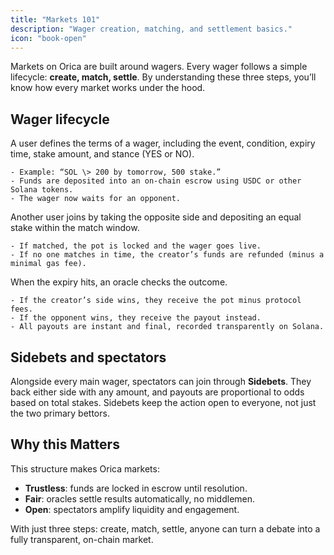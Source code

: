 ```yaml
---
title: "Markets 101"
description: "Wager creation, matching, and settlement basics."
icon: "book-open"
---
```


Markets on Orica are built around wagers. Every wager follows a simple lifecycle: **create, match, settle**. By understanding these three steps, you’ll know how every market works under the hood.

## Wager lifecycle

<Steps>
  <Step title="Create a Wager">
    A user defines the terms of a wager, including the event, condition, expiry time, stake amount, and stance (YES or NO).

    - Example: “SOL \> 200 by tomorrow, 500 stake.”
    - Funds are deposited into an on-chain escrow using USDC or other Solana tokens.
    - The wager now waits for an opponent.
  </Step>
  <Step title="Match with a Counterparty">
    Another user joins by taking the opposite side and depositing an equal stake within the match window.

    - If matched, the pot is locked and the wager goes live.
    - If no one matches in time, the creator’s funds are refunded (minus a minimal gas fee).
  </Step>
  <Step title="Settlement & Payout">
    When the expiry hits, an oracle checks the outcome.

    - If the creator’s side wins, they receive the pot minus protocol fees.
    - If the opponent wins, they receive the payout instead.
    - All payouts are instant and final, recorded transparently on Solana.
  </Step>
</Steps>

## Sidebets and spectators

Alongside every main wager, spectators can join through **Sidebets**. They back either side with any amount, and payouts are proportional to odds based on total stakes. Sidebets keep the action open to everyone, not just the two primary bettors.

## Why this Matters

This structure makes Orica markets:

- **Trustless**: funds are locked in escrow until resolution.
- **Fair**: oracles settle results automatically, no middlemen.
- **Open**: spectators amplify liquidity and engagement.

With just three steps: create, match, settle, anyone can turn a debate into a fully transparent, on-chain market.